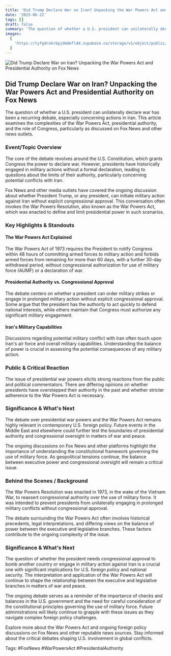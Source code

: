 ```yaml
---
title: 'Did Trump Declare War on Iran? Unpacking the War Powers Act and Presidential Authority on Fox News'
date: '2025-06-22'
tags: []
draft: false
summary: 'The question of whether a U.S. president can unilaterally declare war has been a recurring debate, especially concerning actions in Iran. This article examines the complexities of the War Powers Act, presidential authority, and the role of Congress, particularly as discussed on Fox News and other news outlets.'
images:
  [
    'https://tyfgdrokrbpjdmdmfldd.supabase.co/storage/v1/object/public/image/2025-06-22-00-04-12-713-04-00.jpg',
  ]
---
```


![Did Trump Declare War on Iran? Unpacking the War Powers Act and Presidential Authority on Fox News](https://tyfgdrokrbpjdmdmfldd.supabase.co/storage/v1/object/public/image/2025-06-22-00-04-12-713-04-00.jpg)

## Did Trump Declare War on Iran? Unpacking the War Powers Act and Presidential Authority on Fox News

The question of whether a U.S. president can unilaterally declare war has been a recurring debate, especially concerning actions in Iran. This article examines the complexities of the War Powers Act, presidential authority, and the role of Congress, particularly as discussed on Fox News and other news outlets.

### Event/Topic Overview

The core of the debate revolves around the U.S. Constitution, which grants Congress the power to declare war. However, presidents have historically engaged in military actions without a formal declaration, leading to questions about the limits of their authority, particularly concerning potential conflicts with Iran.

Fox News and other media outlets have covered the ongoing discussion about whether President Trump, or any president, can initiate military action against Iran without explicit congressional approval. This conversation often invokes the War Powers Resolution, also known as the War Powers Act, which was enacted to define and limit presidential power in such scenarios.

### Key Highlights & Standouts

#### The War Powers Act Explained

The War Powers Act of 1973 requires the President to notify Congress within 48 hours of committing armed forces to military action and forbids armed forces from remaining for more than 60 days, with a further 30-day withdrawal period, without congressional authorization for use of military force (AUMF) or a declaration of war.

#### Presidential Authority vs. Congressional Approval

The debate centers on whether a president can order military strikes or engage in prolonged military action without explicit congressional approval. Some argue that the president has the authority to act quickly to defend national interests, while others maintain that Congress must authorize any significant military engagement.

#### Iran's Military Capabilities

Discussions regarding potential military conflict with Iran often touch upon Iran's air force and overall military capabilities. Understanding the balance of power is crucial in assessing the potential consequences of any military action.

### Public & Critical Reaction

The issue of presidential war powers elicits strong reactions from the public and political commentators. There are differing opinions on whether presidents have overstepped their authority in the past and whether stricter adherence to the War Powers Act is necessary.

### Significance & What's Next

The debate over presidential war powers and the War Powers Act remains highly relevant in contemporary U.S. foreign policy. Future events in the Middle East and elsewhere could further test the boundaries of presidential authority and congressional oversight in matters of war and peace.

The ongoing discussions on Fox News and other platforms highlight the importance of understanding the constitutional framework governing the use of military force. As geopolitical tensions continue, the balance between executive power and congressional oversight will remain a critical issue.

### Behind the Scenes / Background

The War Powers Resolution was enacted in 1973, in the wake of the Vietnam War, to reassert congressional authority over the use of military force. It was intended to prevent presidents from unilaterally engaging in prolonged military conflicts without congressional approval.

The debate surrounding the War Powers Act often involves historical precedents, legal interpretations, and differing views on the balance of power between the executive and legislative branches. These factors contribute to the ongoing complexity of the issue.

### Significance & What's Next

The question of whether the president needs congressional approval to bomb another country or engage in military action against Iran is a crucial one with significant implications for U.S. foreign policy and national security. The interpretation and application of the War Powers Act will continue to shape the relationship between the executive and legislative branches in matters of war and peace.

The ongoing debate serves as a reminder of the importance of checks and balances in the U.S. government and the need for careful consideration of the constitutional principles governing the use of military force. Future administrations will likely continue to grapple with these issues as they navigate complex foreign policy challenges.

Explore more about the War Powers Act and ongoing foreign policy discussions on Fox News and other reputable news sources. Stay informed about the critical debates shaping U.S. involvement in global conflicts.

Tags: #FoxNews #WarPowersAct #PresidentialAuthority
